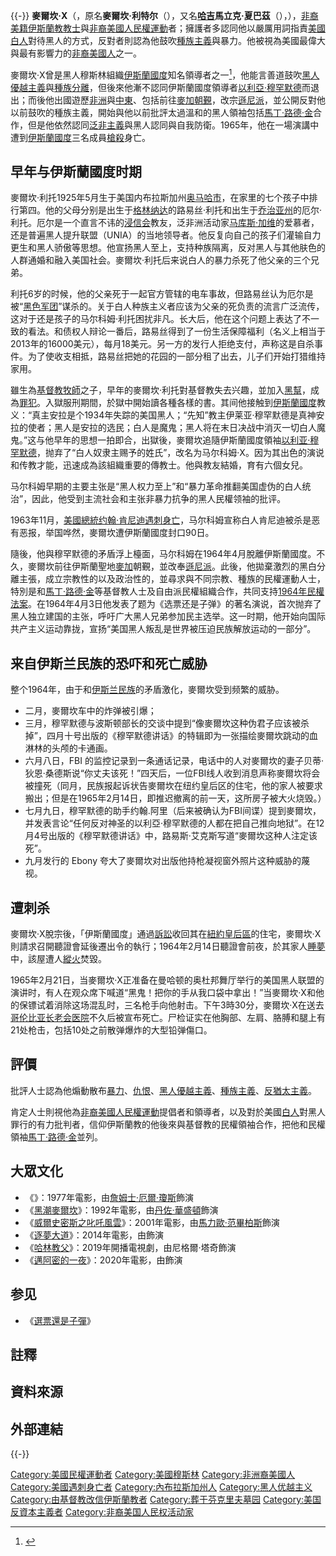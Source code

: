 {{noteTA
|G1=USState
|G2=PresidentsUS
|T=zh-hans:马尔克姆·X; zh-cn:马尔科姆·X; zh-hant:麥爾坎·X; zh-hk:麥坎·X;
|1=zh-hans:马尔克姆; zh-cn:马尔科姆; zh-hant:麥爾坎; zh-hk:麥坎;
|2=zh-hans:伊斯兰民族; zh-hant:伊斯蘭國度; zh-hk:伊斯蘭民族;
}}
{{refimprove|time=2020-09-26}}{{-}}
{{Infobox person
|name      = 麥爾坎·X<br><small>{{lang|en|Malcolm X}}</small>
|birth_date = {{birth date|1925|5|19}}
|birth_place = {{USA-1912}}[[内布拉斯加州|内布拉斯加州]][[奥马哈_(内布拉斯加州)|奧馬哈]]
|death_date  = {{death date and age|1965|2|21|1925|5|19}}
|death_place = {{USA}}[[紐約|紐約]]
|image      = Malcolm-x.jpg
|image_size = 240px
|spouse     = {{lang|en|貝蒂·狄恩·桑德斯}}
|caption    = 麥爾坎·X，1964年3月
|other_names = {{lang|en|Malcolm Little}}<br>{{rtl-lang|ar|الحاجّ مالك الشباز}}
|movement   = [[非裔美国人民权运动|非裔美国人民权运动]] 
|organizations = [[伊斯蘭國度|伊斯蘭國度]]<br>[[穆斯林清真寺社團|穆斯林清真寺社團]]<br>[[非裔美國人團結組織|非裔美國人團結組織]]
|monuments  =
|alma mater =
|prizes     =
|religion   = [[伊斯蘭教|伊斯蘭教]][[遜尼派|遜尼派]]
|influences = [[以利亞·穆罕默德|以利亞·穆罕默德]]<br>[[馬科斯·加維|馬科斯·加維]]
|influenced =
|signature  = Malcolm X Signature.svg
}}
'''麥爾坎·X'''（{{lang-en|Malcolm X}}，原名'''麥爾坎·利特尔'''（{{lang-en|Malcolm Little}}）{{noteTag|1=接受[[黑人|黑人]]非裔史觀後，麥爾坎決定拋棄[[奴隸主|奴隸主]]賦予其[[家族|家族]]的[[姓氏|姓氏]]，代之以表示「未知」的[[代數|代數]]符號「X」，改稱「麥爾坎·X」——他本人以此化名做為抗議[[非裔美國人|黑人]]遭受當時美國體制不公義對待的標誌。參見Marvin Worth與Arnold Perl製作，[[華納兄弟|華納兄弟]]發行，《Malcolm X》，1972年[[紀錄片|紀錄片]]（見於1992年[[電影|電影]]《-{zh-hans:马尔克姆·X; zh-tw:黑潮 Malcolm X}-》（''[[马尔科姆·X_(1992年电影)|Malcolm X]]''）[[DVD|DVD]]版本「特別收錄」）。}}，又名'''[[哈吉|哈吉]]馬立克·夏巴茲'''（{{lang-ar|الحاجّ مالك الشباز}}）{{noteTag|1=從事國際活動時，麥爾坎·X在其[[護照|護照]]上使用此[[阿拉伯語|阿拉伯語]]姓名——「艾爾-哈吉」是給予達成前往麥加朝覲者的稱號。}}，{{bd|1925年|5月19日|1965年|2月21日|X}}），[[非裔美国人|非裔美籍]][[伊斯蘭教|伊斯蘭教]][[傳教士|教士]]與[[非裔美國人民權運動|非裔美國人民權運動]]者；擁護者多認同他以嚴厲用詞指責[[美國白人|美國白人]]對待黑人的方式，反對者則認為他鼓吹[[種族主義|種族主義]]與暴力。他被視為美國最偉大與最有影響力的[[非裔美國人|非裔美國人]]之一。

麥爾坎·X曾是黑人穆斯林組織[[伊斯蘭民族|伊斯蘭國度]]知名領導者之一<ref>{{Cite web|title=60 年代的美國：當黑人至上主義者遇上白人極右組織|url=https://www.cup.com.hk/2020/09/02/black-supremacy-and-white-supremacy/|accessdate=2020-09-26|author=Billy Tong|date=2020-09-02|format=|publisher=CUP 媒體|language=}}</ref>，他能言善道鼓吹[[黑人優越主義|黑人優越主義]]與[[种族隔离|種族分離]]，但後來他漸不認同伊斯蘭國度領導者[[以利亞·穆罕默德|以利亞·穆罕默德]]而退出；而後他出國遊歷[[非洲|非洲]]與[[中東|中東]]、包括前往[[麥加|麥加]][[朝覲_(伊斯蘭教)|朝覲]]，改宗[[遜尼派|遜尼派]]，並公開反對他以前鼓吹的種族主義，開始與他以前批評太過溫和的黑人領袖包括[[馬丁·路德·金|馬丁·路德·金]]合作，但是他依然認同[[泛非主義|泛非主義]]與黑人認同與自我防衛。1965年，他在一場演講中遭到[[伊斯兰民族|伊斯蘭國度]]三名成員[[槍殺|槍殺]]身亡。

== 早年与伊斯蘭國度时期 ==
麥爾坎·利托1925年5月生于美国内布拉斯加州[[奥马哈_(内布拉斯加州)|奥马哈市]]，在家里的七个孩子中排行第四。他的父母分别是出生于[[格林纳达|格林纳达]]的路易丝·利托和出生于[[乔治亚州|乔治亚州]]的厄尔·利托。厄尔是一个直言不讳的[[浸礼宗|浸信会]]教友，泛非洲活动家[[马库斯·加维|马库斯·加维]]的爱慕者，还是普遍黑人提升联盟（UNIA）的当地领导者。他反复向自己的孩子们灌输自力更生和黑人骄傲等思想。他宣扬黑人至上，支持种族隔离，反对黑人与其他肤色的人群通婚和融入美国社会。麥爾坎·利托后来说白人的暴力杀死了他父亲的三个兄弟。

利托6岁的时候，他的父亲死于一起官方管辖的电车事故，但路易丝认为厄尔是被“[[黑色军团|黑色军团]]”谋杀的。关于白人种族主义者应该为父亲的死负责的流言广泛流传，这对于还是孩子的马尔科姆·利托困扰非凡。长大后，他在这个问题上表达了不一致的看法。和债权人辩论一番后，路易丝得到了一份生活保障福利（名义上相当于2013年的16000美元），每月18美元。另一方的发行人拒绝支付，声称这是自杀事件。为了使收支相抵，路易丝把她的花园的一部分租了出去，儿子们开始打猎维持家用。

雖生為[[基督教|基督教]][[牧師|牧師]]之子，早年的麥爾坎·利托對基督教失去兴趣，並加入[[黑社會|黑幫]]，成為[[罪犯|罪犯]]。入獄服刑期間，於獄中開始讀各種各樣的書。其间他接触到[[伊斯蘭國度|伊斯蘭國度]]教义：“真主安拉是个1934年失踪的美国黑人；“先知”教主伊莱亚·穆罕默德是真神安拉的使者；黑人是安拉的选民；白人是魔鬼；黑人将在末日决战中消灭一切白人魔鬼。”这与他早年的思想一拍即合，出獄後，麥爾坎追隨伊斯蘭國度領袖[[以利亚·穆罕默德|以利亚·穆罕默德]]，抛弃了“白人奴隶主赐予的姓氏”，改名为马尔科姆·X。因为其出色的演说和传教才能，迅速成為該組織重要的傳教士。他與教友{{link-en|貝蒂·桑德斯|Betty Shabazz|貝蒂·狄恩·桑德斯}}結婚，育有六個女兒。

马尔科姆早期的主要主张是“黑人权力至上”和“暴力革命推翻美国虚伪的白人统治”，因此，他受到主流社会和主张非暴力抗争的黑人民權领袖的批评。

1963年11月，[[美國總統|美國總統]][[约翰·肯尼迪|约翰·肯尼迪]][[甘迺迪遇刺案|遇刺身亡]]，马尔科姆宣称白人肯尼迪被杀是恶有恶报，举国哗然，麥爾坎遭伊斯蘭國度封口90日。

隨後，他與穆罕默德的矛盾浮上檯面{{noteTag|1=參見Worth與Perl，前揭紀錄片。麥爾坎·X公開披露穆罕默德與多名年輕[[女性|女性]]秘書[[未婚懷孕|未婚生子]]，並稱伊斯蘭國度中有人威脅取他性命；後者則聲稱他精神失常。}}，马尔科姆在1964年4月脫離伊斯蘭國度。不久，麥爾坎前往伊斯蘭聖地[[麥加|麥加]]朝覲，並改奉[[遜尼派|遜尼派]]。此後，他拋棄激烈的黑白分離主張，成立宗教性的{{link-en|穆斯林清真寺社團|Muslim Mosque, Inc.}}以及政治性的{{link-en|非裔美國人團結組織|Organization of Afro-American Unity}}，並尋求與不同宗教、種族的民權運動人士，特別是和[[馬丁·路德·金|馬丁·路德·金]]等基督教人士及自由派民權組織合作，共同支持[[1964年民權法案|1964年民權法案]]。在1964年4月3日他发表了题为《选票还是子弹》的著名演说，首次抛弃了黑人独立建国的主张，呼吁广大黑人兄弟参加民主选举。这一时期，他开始向国际共产主义运动靠拢，宣扬“美国黑人叛乱是世界被压迫民族解放运动的一部分”。

== 来自伊斯兰民族的恐吓和死亡威胁 ==
整个1964年，由于和[[伊斯兰民族|伊斯兰民族]]的矛盾激化，麥爾坎受到频繁的威胁。
*二月，麥爾坎车中的炸弹被引爆；
*三月，穆罕默德与波斯顿部长的交谈中提到“像麥爾坎这种伪君子应该被杀掉”，四月十号出版的《穆罕默德讲话》的特辑即为一张描绘麥爾坎跳动的血淋林的头颅的卡通画。
*六月八日，FBI 的监控记录到一条通话记录，电话中的人对麥爾坎的妻子贝蒂·狄恩·桑德斯说“你丈夫该死！”四天后，一位FBI线人收到消息声称麥爾坎将会被撞死（同月，民族报起诉状告麥爾坎在纽约皇后区的住宅，他的家人被要求搬出；但是在1965年2月14日，即推迟撤离的前一天，这所房子被大火烧毁。）
*七月九日，穆罕默德的助手约翰.阿里（后来被确认为FBI间谍）提到麥爾坎，并发表言论“任何反对神圣的以利亞·穆罕默德的人都在把自己推向地狱”。在12月4号出版的《穆罕默德讲话》中，路易斯·艾克斯写道“麥爾坎这种人注定该死”。
*九月发行的 Ebony 夸大了麥爾坎对出版他持枪凝视窗外照片这种威胁的蔑视。

==遭刺杀==
麥爾坎·X脫宗後，「伊斯蘭國度」通過[[訴訟|訴訟]]收回其在[[紐約|紐約]][[皇后區|皇后區]]的住宅，麥爾坎·X則請求召開聽證會延後遷出令的執行；1964年2月14日聽證會前夜，於其家人[[睡眠|睡夢]]中，該屋遭人[[縱火|縱火]]焚毀。

1965年2月21日，当麥爾坎·X正准备在曼哈顿的奥杜邦舞厅举行的美国黑人联盟的演讲时，有人在观众席下喊道“黑鬼！把你的手从我口袋中拿出！”当麥爾坎·X和他的保镖试着消除这场混乱时，三名枪手向他射击。下午3時30分，麥爾坎·X在送去[[哥伦比亚长老会医院|哥伦比亚长老会医院]]不久后被宣布死亡。尸检证实在他胸部、左肩、胳膊和腿上有21处枪击，包括10处之前散弹爆炸的大型铅弹傷口。

== 評價 ==
批評人士認為他煽動散布[[暴力|暴力]]、[[仇恨|仇恨]]、[[黑人優越主義|黑人優越主義]]、[[種族主義|種族主義]]、[[反猶太主義|反猶太主義]]。

肯定人士則視他為[[非裔美國人民權運動|非裔美國人民權運動]]提倡者和領導者，以及對於美國[[白人|白人]]對黑人罪行的有力批判者，信仰伊斯蘭教的他後來與基督教的民權領袖合作，把他和民權領袖[[馬丁·路德·金|馬丁·路德·金]]並列。

== 大眾文化 ==
* 《{{link-en|勝者為王之拳王阿里|The Greatest (1977 film)}}》：1977年電影，由[[詹姆士·厄爾·瓊斯|詹姆士·厄爾·瓊斯]]飾演
* 《[[黑潮麥爾坎|黑潮麥爾坎]]》：1992年電影，由[[丹佐·華盛頓|丹佐·華盛頓]]飾演
* 《[[威爾史密斯之叱吒風雲|威爾史密斯之叱吒風雲]]》：2001年電影，由[[馬力歐·范畢柏斯|馬力歐·范畢柏斯]]飾演
* 《[[逐夢大道|逐夢大道]]》：2014年電影，由{{link-en|尼格爾·塔奇|Nigél Thatch}}飾演
* 《[[哈林教父|哈林教父]]》：2019年開播電視劇，由尼格爾·塔奇飾演
* 《[[邁阿密的一夜|邁阿密的一夜]]》：2020年電影，由{{link-en|金斯利·本-阿迪爾|Kingsley Ben-Adir}}飾演

== 参见 ==
* 《[[選票還是子彈|選票還是子彈]]》

== 註釋 ==
{{noteFoot}}

== 資料來源 ==
{{reflist}}

== 外部連結 ==
{{commonscat-inline|Malcolm X}}

{{-}}
{{Black Panther Party}}
{{Authority control}}
{{DEFAULTSORT:Malcolm X}}

[[Category:美國民權運動者|Category:美國民權運動者]]
[[Category:美國穆斯林|Category:美國穆斯林]]
[[Category:非洲裔美國人|Category:非洲裔美國人]]
[[Category:美國遇刺身亡者|Category:美國遇刺身亡者]]
[[Category:內布拉斯加州人|Category:內布拉斯加州人]]
[[Category:黑人优越主义|Category:黑人优越主义]]
[[Category:由基督教改信伊斯蘭教者|Category:由基督教改信伊斯蘭教者]]
[[Category:葬于芬克里夫墓园|Category:葬于芬克里夫墓园]]
[[Category:美国反資本主義者|Category:美国反資本主義者]]
[[Category:非裔美国人民权活动家|Category:非裔美国人民权活动家]]